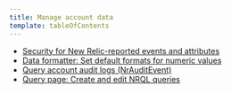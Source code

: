 ```yaml
---
title: Manage account data
template: tableOfContents
---
```


* [Security for New Relic-reported events and attributes](/docs/insights/use-insights-ui/manage-account-data/customized-security-settings-insights)
* [Data formatter: Set default formats for numeric values](/docs/insights/use-insights-ui/manage-account-data/data-formatter-set-default-formats-numeric-values)
* [Query account audit logs (NrAuditEvent)](/docs/insights/use-insights-ui/manage-account-data/query-account-audit-logs-nrauditevent)
* [Query page: Create and edit NRQL queries](/docs/insights/use-insights-ui/manage-account-data/query-page-create-edit-nrql-queries)
